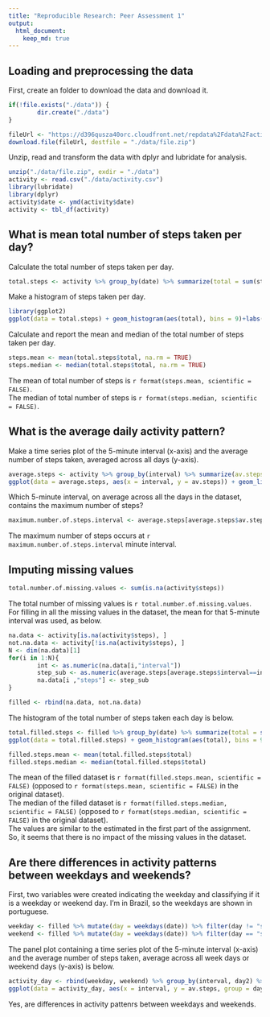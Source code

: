 ```yaml
---
title: "Reproducible Research: Peer Assessment 1"
output: 
  html_document:
    keep_md: true
---
```



## Loading and preprocessing the data
First, create an folder to download the data and download it.


```r
if(!file.exists("./data")) {
        dir.create("./data")
}

fileUrl <- "https://d396qusza40orc.cloudfront.net/repdata%2Fdata%2Factivity.zip"
download.file(fileUrl, destfile = "./data/file.zip")

```

Unzip, read and transform the data with dplyr and lubridate for analysis.
```r
unzip("./data/file.zip", exdir = "./data")
activity <- read.csv("./data/activity.csv")
library(lubridate)
library(dplyr)
activity$date <- ymd(activity$date)
activity <- tbl_df(activity)
```


## What is mean total number of steps taken per day?
Calculate the total number of steps taken per day.  
```r
total.steps <- activity %>% group_by(date) %>% summarize(total = sum(steps))
```

Make a histogram of steps taken per day.  
```r
library(ggplot2)
ggplot(data = total.steps) + geom_histogram(aes(total), bins = 9)+labs(x = "Total number of steps per day", y = "Frequency", title = "Histogram - number of steps per day") + theme(plot.title = element_text(hjust = 0.5))
```

Calculate and report the mean and median of the total number of steps taken per day.  
```r
steps.mean <- mean(total.steps$total, na.rm = TRUE)
steps.median <- median(total.steps$total, na.rm = TRUE)
```
The mean of total number of steps is `r format(steps.mean, scientific = FALSE)`.  
The median of total number of steps is `r format(steps.median, scientific = FALSE)`.

## What is the average daily activity pattern?
Make a time series plot of the 5-minute interval (x-axis) and the average number of steps taken, averaged across all days (y-axis).  
```r
average.steps <- activity %>% group_by(interval) %>% summarize(av.steps = mean(steps, na.rm = TRUE))
ggplot(data = average.steps, aes(x = interval, y = av.steps)) + geom_line() + labs(x = "Interval", y = "Average number of steps taken", title = "Average daily activity pattern") + theme(plot.title = element_text(hjust = 0.5))
```

Which 5-minute interval, on average across all the days in the dataset, contains the maximum number of steps?  
```r
maximum.number.of.steps.interval <- average.steps[average.steps$av.steps == max(average.steps$av.steps), 1]
```

The maximum number of steps occurs at `r maximum.number.of.steps.interval` minute interval.

## Imputing missing values
```r
total.number.of.missing.values <- sum(is.na(activity$steps))
```

The total number of missing values is `r total.number.of.missing.values`.  
For filling in all the missing values in the dataset, the mean for that 5-minute interval was used, as below.  
```r
na.data <- activity[is.na(activity$steps), ]
not.na.data <- activity[!is.na(activity$steps), ]
N <- dim(na.data)[1]
for(i in 1:N){
        int <- as.numeric(na.data[i,"interval"])
        step_sub <- as.numeric(average.steps[average.steps$interval==int, "av.steps"])
        na.data[i ,"steps"] <- step_sub
}

filled <- rbind(na.data, not.na.data)
```

The histogram of the total number of steps taken each day is below.  
```r
total.filled.steps <- filled %>% group_by(date) %>% summarize(total = sum(steps))
ggplot(data = total.filled.steps) + geom_histogram(aes(total), bins = 9)+labs(x = "Total number of steps per day", y = "Frequency", title = "Histogram - number of steps per day") + theme(plot.title = element_text(hjust = 0.5))

filled.steps.mean <- mean(total.filled.steps$total)
filled.steps.median <- median(total.filled.steps$total)
```

The mean of the filled dataset is `r format(filled.steps.mean, scientific = FALSE)` (opposed to `r format(steps.mean, scientific = FALSE)` in the original dataset).  
The median of the filled dataset is `r format(filled.steps.median, scientific = FALSE)` (opposed to `r format(steps.median, scientific = FALSE)` in the original dataset).  
The values are similar to the estimated in the first part of the assignment. So, it seems that there is no impact of the missing values in the dataset.

## Are there differences in activity patterns between weekdays and weekends?
First, two variables were created indicating the weekday and classifying if it is a weekday or weekend day. I'm in Brazil, so the weekdays are shown in portuguese.  

```r
weekday <- filled %>% mutate(day = weekdays(date)) %>% filter(day != "sábado" & day != "domingo") %>% mutate(day2 = "weekday")
weekend <- filled %>% mutate(day = weekdays(date)) %>% filter(day == "sábado" | day == "domingo") %>% mutate(day2 = "weekend")
```

The panel plot containing a time series plot of the 5-minute interval (x-axis) and the average number of steps taken, average across all week days or weekend days (y-axis) is below.   
```r
activity_day <- rbind(weekday, weekend) %>% group_by(interval, day2) %>% summarize(av.steps = mean(steps, na.rm = TRUE))
ggplot(data = activity_day, aes(x = interval, y = av.steps, group = day2)) + geom_line() + facet_grid(day2 ~ .) + labs(x = "Interval", y = "Average number of steps taken", title = "Average daily activity pattern per day") + theme(plot.title = element_text(hjust = 0.5))
```

Yes, are differences in activity pattenrs between weekdays and weekends.